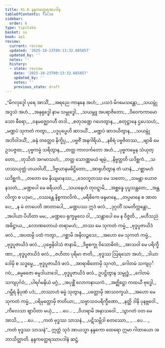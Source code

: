 ```yaml
---
title: 41.6 နန္ဒကတ္ထေရအပဒါန
tableOfContents: false
sidebar:
  order: 6
type: tipitaka
basket: su
book: ap1
review:
  current: review
  updated: '2025-10-23T09:13:32.685857'
  updated_by: ''
  notes: ''
  history:
  - state: review
    date: '2025-10-23T09:13:32.685857'
    updated_by: ''
    notes: ''
    previous_state: draft
---
```



<ReviewStatus review={frontmatter.review} showDetails={true} />

<HypothesisAnnotation frontmatter={frontmatter} />

<DynamicBreadcrumb />

<Division number="161" book="ap1" e="ch" v="20" p="410">

<Paragraph number="5017" type="verses" book="ap1">
_“မိဂလုဒ္ဒေါ ပုရေ အာသိံ,_  
_အရညေ ကာနနေ အဟံ;_  
_ပသဒံ မိဂမေသန္တော,_  
_သယမ္ဘုံ အဒ္ဒသံ အဟံ._  

</Paragraph>

</Division>
<Division number="162" book="ap1" e="ch" v="20" p="410">

<Paragraph number="5018" type="verses" book="ap1">
_အနုရုဒ္ဓေါ နာမ သမ္ဗုဒ္ဓေါ,_  
_သယမ္ဘူ အပရာဇိတော;_  
_ဝိဝေကကာမော သော ဓီရော,_  
_ဝနမဇ္ဈောဂဟီ တဒါ._  

</Paragraph>

</Division>
<Division number="163" book="ap1" e="ch" v="20" p="410">

<Paragraph number="5019" type="verses" book="ap1">
_စတုဒဏ္ဍေ ဂဟေတွာန,_  
_စတုဋ္ဌာနေ ဌပေသဟံ;_  
_မဏ္ဍပံ သုကတံ ကတွာ,_  
_ပဒ္မပုပ္ဖေဟိ ဆာဒယိံ._  

</Paragraph>

</Division>
<Division number="164" book="ap1" e="ch" v="20" p="410">

<Paragraph number="5020" type="verses" book="ap1">
_မဏ္ဍပံ ဆာဒယိတွာန,_  
_သယမ္ဘုံ အဘိဝါဒယိံ;_  
_ဓနုံ တတ္ထေဝ နိက္ခိပ္ပ,_  
_ပဗ္ဗဇိံ အနဂါရိယံ._  

</Paragraph>

</Division>
<Division number="165" book="ap1" e="ch" v="20" p="410">

<Paragraph number="5021" type="verses" book="ap1">
_နစိရံ ပဗ္ဗဇိတဿ,_  
_ဗျာဓိ မေ ဥဒပဇ္ဇထ;_  
_ပုဗ္ဗကမ္မံ သရိတွာန,_  
_တတ္ထ ကာလင်္ကတော အဟံ._  

</Paragraph>

</Division>
<Division number="166" book="ap1" e="ch" v="20" p="410">

<Paragraph number="5022" type="verses" book="ap1">
_ပုဗ္ဗကမ္မေန သံယုတ္တော,_  
_တုသိတံ အဂမာသဟံ;_  
_တတ္ထ သောဏ္ဏမယံ ဗျမှံ,_  
_နိဗ္ဗတ္တတိ ယဒိစ္ဆကံ._  

</Paragraph>

</Division>
<Division number="167" book="ap1" e="ch" v="20" p="410">

<Paragraph number="5023" type="verses" book="ap1">
_သဟဿယုတ္တံ ဟယဝါဟိံ,_  
_ဒိဗ္ဗယာနမဓိဋ္ဌိတော;_  
_အာရုဟိတွာန တံ ယာနံ,_  
_ဂစ္ဆာမဟံ ယဒိစ္ဆကံ._  

</Paragraph>

</Division>
<Division number="168" book="ap1" e="ch" v="20" p="411">

<Paragraph number="5024" type="verses" book="ap1">
_တတော မေ နိယျမာနဿ,_  
_ဒေဝဘူတဿ မေ သတော;_  
_သမန္တာ ယောဇနသတံ,_  
_မဏ္ဍပေါ မေ ဓရီယတိ._  

</Paragraph>

</Division>
<Division number="169" book="ap1" e="ch" v="20" p="411">

<Paragraph number="5025" type="verses" book="ap1">
_သယနေဟံ တုဝဋ္ဋာမိ,_  
_အစ္ဆန္နေ ပုပ္ဖသန္ထတေ;_  
_အန္တလိက္ခာ စ ပဒုမာ,_  
_ဝဿန္တေ နိစ္စကာလိကံ._  

</Paragraph>

</Division>
<Division number="170" book="ap1" e="ch" v="20" p="411">

<Paragraph number="5026" type="verses" book="ap1">
_မရီစိကေ ဖန္ဒမာနေ,_  
_တပ္ပမာနေ စ အာတပေ;_  
_န မံ တာပေတိ အာတာပေါ,_  
_မဏ္ဍပဿ ဣဒံ ဖလံ._  

</Paragraph>

</Division>
<Division number="171" book="ap1" e="ch" v="20" p="411">

<Paragraph number="5027" type="verses" book="ap1">
_ဒုဂ္ဂတိံ သမတိက္ကန္တော,_  
_အပါယာ ပိဟိတာ မမ;_  
_မဏ္ဍပေ ရုက္ခမူလေ ဝါ,_  
_သန္တာပေါ မေ န ဝိဇ္ဇတိ._  

</Paragraph>

</Division>
<Division number="172" book="ap1" e="ch" v="20" p="411">

<Paragraph number="5028" type="verses" book="ap1">
_မဟီသညံ အဓိဋ္ဌာယ,_  
_လောဏတောယံ တရာမဟံ;_  
_တဿ မေ သုကတံ ကမ္မံ,_  
_ဗုဒ္ဓပူဇာယိဒံ ဖလံ._  

</Paragraph>

</Division>
<Division number="173" book="ap1" e="ch" v="20" p="411">

<Paragraph number="5029" type="verses" book="ap1">
_အပထမ္ပိ ပထံ ကတွာ,_  
_ဂစ္ဆာမိ အနိလဉ္ဇသေ;_  
_အဟော မေ သုကတံ ကမ္မံ,_  
_ဗုဒ္ဓပူဇာယိဒံ ဖလံ._  

</Paragraph>

</Division>
<Division number="174" book="ap1" e="ch" v="20" p="411">

<Paragraph number="5030" type="verses" book="ap1">
_ပုဗ္ဗေနိဝါသံ ဇာနာမိ,_  
_ဒိဗ္ဗစက္ခု ဝိသောဓိတံ;_  
_အာသဝါ မေ ပရိက္ခီဏာ,_  
_ဗုဒ္ဓပူဇာယိဒံ ဖလံ._  

</Paragraph>

</Division>
<Division number="175" book="ap1" e="ch" v="20" p="411">

<Paragraph number="5031" type="verses" book="ap1">
_ဇဟိတာ ပုရိမာ ဇာတိ,_  
_ဗုဒ္ဓဿ ဩရသော အဟံ;_  
_ဒါယာဒေါမှိ စ သဒ္ဓမ္မေ,_  
_ဗုဒ္ဓပူဇာယိဒံ ဖလံ._  

</Paragraph>

</Division>
<Division number="176" book="ap1" e="ch" v="20" p="411">

<Paragraph number="5032" type="verses" book="ap1">
_အာရာဓိတောမှိ သုဂတံ,_  
_ဂေါတမံ သကျပုင်္ဂဝံ;_  
_ဓမ္မဓဇော ဓမ္မဒါယာဒေါ,_  
_ဗုဒ္ဓပူဇာယိဒံ ဖလံ._  

</Paragraph>

</Division>
<Division number="177" book="ap1" e="ch" v="20" p="411">

<Paragraph number="5033" type="verses" book="ap1">
ဥပဋ္ဌိတွာန သမ္ဗုဒ္ဓံ,_  
_ဂေါတမံ သကျပုင်္ဂဝံ;_  
_ပါရင်္ဂမနိယံ မဂ္ဂံ,_  
_အပုစ္ဆိံ လောကနာယကံ._  

</Paragraph>

</Division>
<Division number="178" book="ap1" e="ch" v="20" p="411">

<Paragraph number="5034" type="verses" book="ap1">
_အဇ္ဈိဋ္ဌော ကထယီ ဗုဒ္ဓေါ,_  
_ဂမ္ဘီရံ နိပုဏံ ပဒံ;_  
_တဿာဟံ ဓမ္မံ သုတွာန,_  
_ပတ္တောမှိ အာသဝက္ခယံ._  

</Paragraph>

</Division>
<Division number="179" book="ap1" e="ch" v="20" p="411">

<Paragraph number="5035" type="verses" book="ap1">
_အဟော မေ သုကတံ ကမ္မံ,_  
_ပရိမုတ္တောမှိ ဇာတိယာ;_  
_သဗ္ဗာသဝပရိက္ခီဏော,_  
_နတ္ထိ ဒါနိ ပုနဗ္ဘဝေါ._  

</Paragraph>

</Division>
<Division number="180" book="ap1" e="ch" v="20" p="411">

<Paragraph number="5036" type="verses" book="ap1">
_ကိလေသာ ဈာပိတာ မယှံ,_  
_ …ပေ… _  
_ဝိဟရာမိ အနာသဝေါ._  

</Paragraph>

</Division>
<Division number="181" book="ap1" e="ch" v="20" p="411">

<Paragraph number="5037" type="verses" book="ap1">
_သွာဂတံ ဝတ မေ အာသိ,_  
_ …ပေ… _  
_ကတံ ဗုဒ္ဓဿ သာသနံ._  

</Paragraph>

</Division>
<Division number="182" book="ap1" e="ch" v="20" p="412">

<Paragraph number="5038" type="verses" book="ap1">
_ပဋိသမ္ဘိဒါ စတဿော,_  
_ …ပေ… _  
_ကတံ ဗုဒ္ဓဿ သာသနံ”._  

</Paragraph>

<Paragraph number="5039" book="ap1">
ဣတ္ထံ သုဒံ အာယသ္မာ နန္ဒကော ထေရော ဣမာ ဂါထာယော အဘာသိတ္ထာတိ.

</Paragraph>
</Division>

<Paragraph number="5040" type="center" book="ap1">
နန္ဒကတ္ထေရဿာပဒါနံ ဆဋ္ဌံ.
</Paragraph>